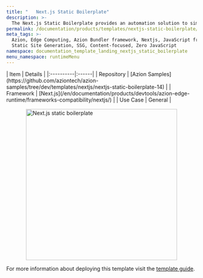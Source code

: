 ```yaml
---
title: "   Next.js Static Boilerplate"
description: >-
  The Next.js Static Boilerplate provides an automation solution to simplify and enhance the deployment of Next.js Static applications directly on the edge of the network. By using this boilerplate, you can accelerate your workflow for building user interfaces and web applications.
permalink: /documentation/products/templates/nextjs-static-boilerplate/
meta_tags: >-
  Azion, Edge Computing, Azion Bundler framework, Nextjs, JavaScript frameworks,
  Static Site Generation, SSG, Content-focused, Zero JavaScript
namespace: documentation_template_landing_nextjs_static_boilerplate
menu_namespace: runtimeMenu
---
```



<div class="[&_.flex.flex-col]:!gap-4 [&_.flex.flex-col]:md:!gap-8 [&_.flex.flex-col]:2xl:!gap-16">
  <SectionBasicContent
    titleTag="h2"
    description="The Next.js Static Boilerplate provides an automation solution to simplify and enhance the deployment of Next.js Static applications directly on the edge of the network. By using this boilerplate, you can accelerate your workflow for building user interfaces and web applications."
    buttons={[
      { label: "Deploy template", link: "https://console.azion.com/create/nextjs/next-static-boilerplate", outlined: false, icon: "ai ai-azion", iconPos: "left" },
      { label: "View demo", link: "https://rp6i0af0n3.map.azionedge.net/", severity: "secondary" }
    ]}
  />
</div>

<div style="display: flex; gap: 1rem; align-items: center; flex-direction: row; flex-wrap: wrap;">
  <div style="flex: 1; min-width: 300px;">
    | Item | Details |
    |:----------|:------|
    | Repository | [Azion Samples](https://github.com/aziontech/azion-samples/tree/dev/templates/nextjs/nextjs-static-boilerplate-14) |
    | Framework | [Next.js](/en/documentation/products/devtools/azion-edge-runtime/frameworks-compatibility/nextjs/) |
    | Use Case | General |
  </div>
  <div style="display: flex; justify-content: center; align-items: center; flex: 1; min-width: 300px;">
    <img src="/assets/docs/images/uploads/template-showcase/nextjs/nexjs-static-boilerplate.png" width="400" alt="Next.js static boilerplate" style="max-width: 100%; height: auto;" />
  </div>
</div>

For more information about deploying this template visit the [template guide](/en/documentation/products/guides/nextjs-static-boilerplate/).